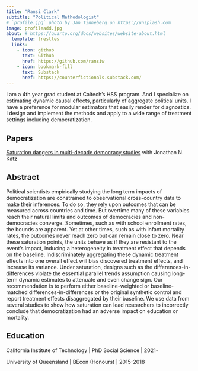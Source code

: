 ```yaml
---
title: "Ransi Clark"
subtitle: "Political Methodologist"
# `profile.jpg` photo by Jan Tinneberg on https://unsplash.com
image: profileadd.jpg
about: # https://quarto.org/docs/websites/website-about.html
  template: trestles
  links:
    - icon: github
      text: Github
      href: https://github.com/ransiw
    - icon: bookmark-fill
      text: Substack
      href: https://counterfictionals.substack.com/
---
```


I am a 4th year grad student at Caltech's HSS program. And I specialize on estimating dynamic causal effects, particularly of aggregate political units. I have a preference for modular estimators that easily render for diagnostics. I design and implement the methods and apply to a wide range of treatment settings including democratization.

## Papers

[Saturation dangers in multi-decade democracy studies](democeducation.pdf) with Jonathan N. Katz


::: {.callout-caution collapse="true" icon=false appearance="simple"}
## Abstract

Political scientists empirically studying the long term impacts of democratization are constrained to observational cross-country data to make their inferences. To do so, they rely upon outcomes that can be measured across countries and time. But overtime many of these variables reach their natural limits and outcomes of democracies and non-democracies converge. Sometimes, such as with school enrollment rates, the bounds are apparent. Yet at other times, such as with infant mortality rates, the outcomes never reach zero but can remain close to zero. Near these saturation points, the units behave as if they are resistant to the event's impact, inducing a heterogeneity in treatment effect that depends on the baseline. Indiscriminately aggregating these dynamic treatment effects into one overall effect will bias discovered treatment effects, and increase its variance. Under saturation, designs such as the differences-in-differences violate the essential parallel trends assumption causing long-term dynamic estimates to attenuate and even change sign. Our recommendation is to perform either baseline-weighted or baseline-matched differences-in-differences or the original synthetic control and report treatment effects disaggregated by their baseline. We use data from several studies to show how saturation can lead researchers to incorrectly conclude that democratization had an adverse impact on education or mortality.
:::



## Education

California Institute of Technology \| PhD Social Science \| 2021-

University of Queensland \| BEcon (Honours) \| 2015-2018

